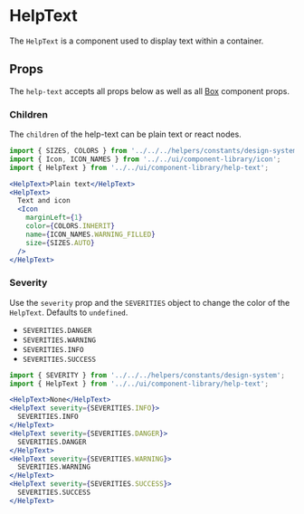 

# HelpText

The `HelpText` is a component used to display text within a container.

<Canvas>
  <Story id="ui-components-component-library-help-text-help-text-stories-js--default-story" />
</Canvas>

## Props

The `help-text` accepts all props below as well as all [Box](/docs/ui-components-ui-box-box-stories-js--default-story#props) component props.

<ArgsTable of={HelpText} />

### Children

The `children` of the help-text can be plain text or react nodes.

<Canvas>
  <Story id="ui-components-component-library-help-text-help-text-stories-js--children" />
</Canvas>

```jsx
import { SIZES, COLORS } from '../../../helpers/constants/design-system';
import { Icon, ICON_NAMES } from '../../ui/component-library/icon';
import { HelpText } from '../../ui/component-library/help-text';

<HelpText>Plain text</HelpText>
<HelpText>
  Text and icon
  <Icon
    marginLeft={1}
    color={COLORS.INHERIT}
    name={ICON_NAMES.WARNING_FILLED}
    size={SIZES.AUTO}
  />
</HelpText>
```

### Severity

Use the `severity` prop and the `SEVERITIES` object to change the color of the `HelpText`. Defaults to `undefined`.

- `SEVERITIES.DANGER`
- `SEVERITIES.WARNING`
- `SEVERITIES.INFO`
- `SEVERITIES.SUCCESS`

<Canvas>
  <Story id="ui-components-component-library-help-text-help-text-stories-js--severity" />
</Canvas>

```jsx
import { SEVERITY } from '../../../helpers/constants/design-system';
import { HelpText } from '../../ui/component-library/help-text';

<HelpText>None</HelpText>
<HelpText severity={SEVERITIES.INFO}>
  SEVERITIES.INFO
</HelpText>
<HelpText severity={SEVERITIES.DANGER}>
  SEVERITIES.DANGER
</HelpText>
<HelpText severity={SEVERITIES.WARNING}>
  SEVERITIES.WARNING
</HelpText>
<HelpText severity={SEVERITIES.SUCCESS}>
  SEVERITIES.SUCCESS
</HelpText>
```
